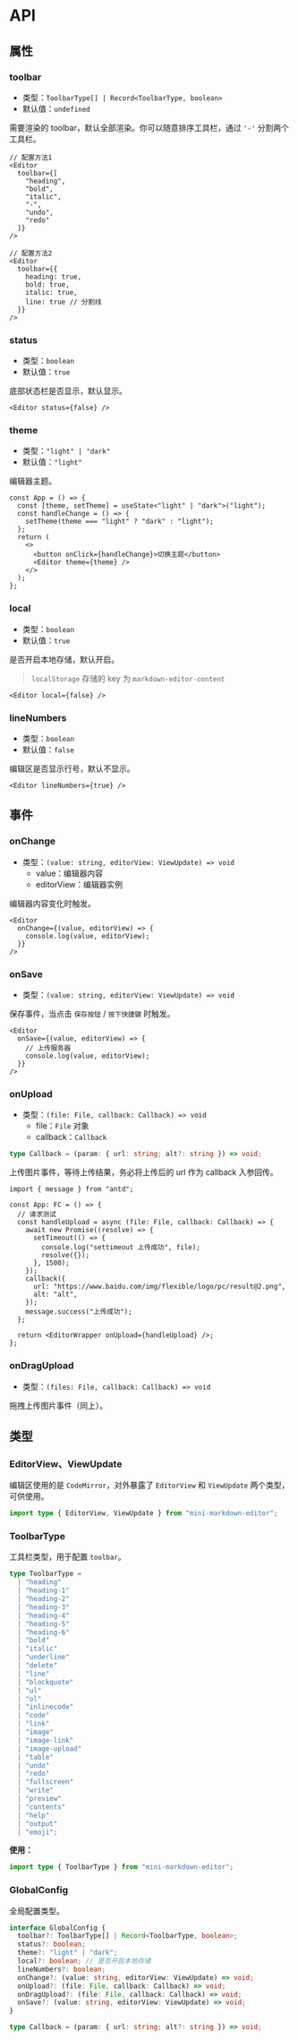 # API

## 属性

### toolbar

- 类型：`ToolbarType[] | Record<ToolbarType, boolean>`
- 默认值：`undefined`

需要渲染的 toolbar，默认全部渲染。你可以随意排序工具栏，通过 `'-'` 分割两个工具栏。

```tsx
// 配置方法1
<Editor
  toolbar={[
    "heading",
    "bold",
    "italic",
    "-",
    "undo",
    "redo"
  ]}
/>

// 配置方法2
<Editor
  toolbar={{
    heading: true,
    bold: true,
    italic: true,
    line: true // 分割线
  }}
/>
```

### status

- 类型：`boolean`
- 默认值：`true`

底部状态栏是否显示，默认显示。

```tsx
<Editor status={false} />
```

### theme

- 类型：`"light" | "dark"`
- 默认值：`"light"`

编辑器主题。

```tsx
const App = () => {
  const [theme, setTheme] = useState<"light" | "dark">("light");
  const handleChange = () => {
    setTheme(theme === "light" ? "dark" : "light");
  };
  return (
    <>
      <button onClick={handleChange}>切换主题</button>
      <Editor theme={theme} />
    </>
  );
};
```

### local

- 类型：`boolean`
- 默认值：`true`

是否开启本地存储，默认开启。

> `localStorage` 存储的 key 为 `markdown-editor-content`

```tsx
<Editor local={false} />
```

### lineNumbers

- 类型：`boolean`
- 默认值：`false`

编辑区是否显示行号，默认不显示。

```tsx
<Editor lineNumbers={true} />
```

## 事件

### onChange

- 类型：`(value: string, editorView: ViewUpdate) => void`
  - value：编辑器内容
  - editorView：编辑器实例

编辑器内容变化时触发。

```tsx
<Editor
  onChange={(value, editorView) => {
    console.log(value, editorView);
  }}
/>
```

### onSave

- 类型：`(value: string, editorView: ViewUpdate) => void`

保存事件，当点击 `保存按钮` / `按下快捷键` 时触发。

```tsx
<Editor
  onSave={(value, editorView) => {
    // 上传服务器
    console.log(value, editorView);
  }}
/>
```

### onUpload

- 类型：`(file: File, callback: Callback) => void`
  - file：`File` 对象
  - callback：`Callback`

```ts
type Callback = (param: { url: string; alt?: string }) => void;
```

上传图片事件，等待上传结果，务必将上传后的 url 作为 callback 入参回传。

```tsx {5,12-15,19}
import { message } from "antd";

const App: FC = () => {
  // 请求测试
  const handleUpload = async (file: File, callback: Callback) => {
    await new Promise((resolve) => {
      setTimeout(() => {
        console.log("settimeout 上传成功", file);
        resolve({});
      }, 1500);
    });
    callback({
      url: "https://www.baidu.com/img/flexible/logo/pc/result@2.png",
      alt: "alt",
    });
    message.success("上传成功");
  };

  return <EditorWrapper onUpload={handleUpload} />;
};
```

### onDragUpload

- 类型：`(files: File, callback: Callback) => void`

拖拽上传图片事件（同上）。

## 类型

### EditorView、ViewUpdate

编辑区使用的是 `CodeMirror`，对外暴露了 `EditorView` 和 `ViewUpdate` 两个类型，可供使用。

```ts
import type { EditorView, ViewUpdate } from "mini-markdown-editor";
```

### ToolbarType

工具栏类型，用于配置 `toolbar`。

```ts
type ToolbarType =
  | "heading"
  | "heading-1"
  | "heading-2"
  | "heading-3"
  | "heading-4"
  | "heading-5"
  | "heading-6"
  | "bold"
  | "italic"
  | "underline"
  | "delete"
  | "line"
  | "blockquote"
  | "ul"
  | "ol"
  | "inlinecode"
  | "code"
  | "link"
  | "image"
  | "image-link"
  | "image-upload"
  | "table"
  | "undo"
  | "redo"
  | "fullscreen"
  | "write"
  | "preview"
  | "contents"
  | "help"
  | "output"
  | "emoji";
```

**使用：**

```ts
import type { ToolbarType } from "mini-markdown-editor";
```

### GlobalConfig

全局配置类型。

```ts
interface GlobalConfig {
  toolbar?: ToolbarType[] | Record<ToolbarType, boolean>;
  status?: boolean;
  theme?: "light" | "dark";
  local?: boolean; // 是否开启本地存储
  lineNumbers?: boolean;
  onChange?: (value: string, editorView: ViewUpdate) => void;
  onUpload?: (file: File, callback: Callback) => void;
  onDragUpload?: (file: File, callback: Callback) => void;
  onSave?: (value: string, editorView: ViewUpdate) => void;
}

type Callback = (param: { url: string; alt?: string }) => void;
```
